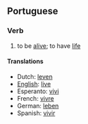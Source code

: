 ==Portuguese==
===Verb===
# to be [[alive]]; to have [[life]]

====Translations====
*Dutch: [[leven]]
*[[English]]: [[live]]
*Esperanto: [[vivi]]
*French: [[vivre]]
*German: [[leben]]
*Spanish: [[vivir]]